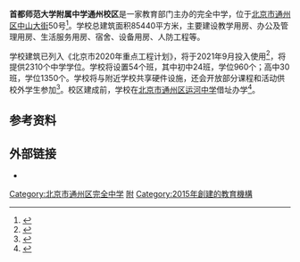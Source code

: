 {{Coord|display=title}}
{{Infobox School
  | name        = 首都师范大学附属中学通州校区
  | other_name  = 
  | image       = Capital Normal University High School, Tongzhou (20220530113427).jpg
  | motto       = 
  | established = 
  | type        = 完全中学
  | religion    = 
  | affiliation =
  | area           = 建筑面积85440平方米
  | district    = 
  | grades      = 
  | principal   = 
  | dean        = 
  | college     = 
  | house       = 
  | sc          =
  | cs          =
  | faculty     = 
  | staff       = 
  | students    = 
  | athletics   = 
  | conference  = 
  | colors      = 
  | mascot      = 
  | magazine    =  
  | address     = 北京市通州区中山大街50号
  | tel         = {{tel|86|10|69559659}}
  | fax         = 
  | mail        = 
  | website     = 
}}
'''首都师范大学附属中学通州校区'''是一家教育部门主办的完全中学，位于[[北京市|北京市]][[通州区_(北京市)|通州区]][[中山大街|中山大街]]50号<ref name="通州区中小学办公室公开电话">{{cite web |author1=[[北京市通州区教育委员会|北京市通州区教育委员会]] |title=通州区中小学办公室公开电话 |url=http://zhengfu.bjtzh.gov.cn/edu/fzx/201911/1254166.shtml |website=北京市通州区人民政府 |accessdate=2021-02-17 |date=2019-11-21}}</ref>。学校总建筑面积85440平方米，主要建设教学用房、办公及管理用房、生活服务用房、宿舍、设备用房、人防工程等。

学校建筑已列入《北京市2020年重点工程计划》，将于2021年9月投入使用<ref>{{cite news|url=http://kanbao.dayuntongzhou.com/Html/2021-08-19/5710.html|title=首师大附中（通州校区）新校园即将投用|work=[[北京城市副中心报|北京城市副中心报]]|date=2021-08-19|accessdate=2021-08-22}}</ref>，将提供2310个中学学位。学校将设置54个班，其中初中24班，学位960个；高中30班，学位1350个。学校将与附近学校共享硬件设施，还会开放部分课程和活动供校外学生参加<ref>{{cite news |author1=孙杰 |title=首师大附中通州校区明年9月投用 |url=http://www.bj.xinhuanet.com/2020-07/23/c_1126273195.htm |accessdate=2021-02-20 |work=北京日报 |date=2020-07-23}}</ref>。校区建成前，学校在[[北京市通州区运河中学|北京市通州区运河中学]]借址办学<ref>{{cite news |title=首师大附中通州校区借址办学 新校区2019年建成 |url=https://www.sohu.com/a/190275815_362041 |accessdate=2021-02-20 |date=2017-09-06}}</ref>。

==参考资料==
{{reflist}}

==外部链接==
* {{official site}}

[[Category:北京市通州区完全中学|Category:北京市通州区完全中学]]
[[Category:首都师范大学|附]]
[[Category:2015年創建的教育機構|Category:2015年創建的教育機構]]